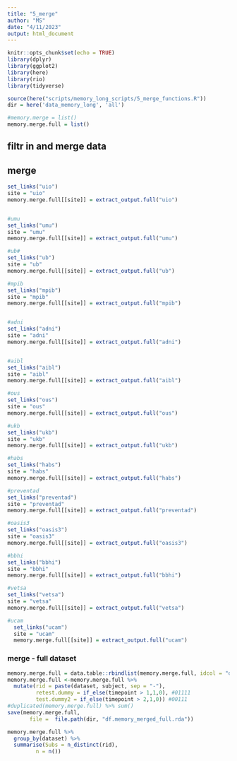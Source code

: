 ```yaml
---
title: "5_merge"
author: "MS"
date: "4/11/2023"
output: html_document
---
```


```r
knitr::opts_chunk$set(echo = TRUE)
library(dplyr)
library(ggplot2)
library(here)
library(rio)
library(tidyverse)

source(here("scripts/memory_long_scripts/5_merge_functions.R"))
dir = here('data_memory_long', 'all')

#memory.merge = list()
memory.merge.full = list()
```

## filtr in and merge data

## merge
```r
set_links("uio")
site = "uio"
memory.merge.full[[site]] = extract_output.full("uio")


#umu
set_links("umu")
site = "umu"
memory.merge.full[[site]] = extract_output.full("umu")

#ub#
set_links("ub")
site = "ub"
memory.merge.full[[site]] = extract_output.full("ub")

#mpib
set_links("mpib")
site = "mpib"
memory.merge.full[[site]] = extract_output.full("mpib")


#adni
set_links("adni")
site = "adni"
memory.merge.full[[site]] = extract_output.full("adni")


#aibl
set_links("aibl")
site = "aibl"
memory.merge.full[[site]] = extract_output.full("aibl")

#ous
set_links("ous")
site = "ous"
memory.merge.full[[site]] = extract_output.full("ous")

#ukb
set_links("ukb")
site = "ukb"
memory.merge.full[[site]] = extract_output.full("ukb")

#habs
set_links("habs")
site = "habs"
memory.merge.full[[site]] = extract_output.full("habs")

#preventad
set_links("preventad")
site = "preventad"
memory.merge.full[[site]] = extract_output.full("preventad")

#oasis3
set_links("oasis3")
site = "oasis3"
memory.merge.full[[site]] = extract_output.full("oasis3")

#bbhi
set_links("bbhi")
site = "bbhi"
memory.merge.full[[site]] = extract_output.full("bbhi")

#vetsa
set_links("vetsa")
site = "vetsa"
memory.merge.full[[site]] = extract_output.full("vetsa")

#ucam
  set_links("ucam")
  site = "ucam"
  memory.merge.full[[site]] = extract_output.full("ucam")

```


### merge - full dataset                                                                                                                                                                      
```r
memory.merge.full = data.table::rbindlist(memory.merge.full, idcol = "dataset") 
memory.merge.full <-memory.merge.full %>% 
  mutate(rid = paste(dataset, subject, sep = "-"),
         retest.dummy = if_else(timepoint > 1,1,0), #01111
         test.dummy2 = if_else(timepoint > 2,1,0)) #00111  
#duplicated(memory.merge.full) %>% sum()
save(memory.merge.full,
       file =  file.path(dir, "df.memory_merged_full.rda"))

memory.merge.full %>% 
  group_by(dataset) %>% 
  summarise(Subs = n_distinct(rid), 
         n = n())
```

